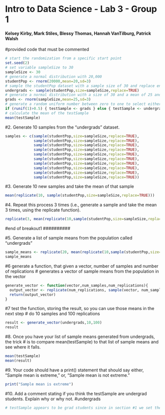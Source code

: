 # Intro to Data Science - Lab 3 - Group 1
#### Kelsey Kirby, Mark Stiles, Blessy Thomas, Hannah VanTilburg, Patrick Walsh

#provided code that must be commented

```{r}
# start the randomization from a specific start point
set.seed(2)
# set variable sampleSize to 30
sampleSize <- 30
# generate a normal distribution with 20,000
studentPop <- rnorm(20000,mean=20,sd=3)
# sample the studentPop dataset with a sample size of 30 and replace entries after you pull them and set it to undergrads
undergrads <- sample(studentPop,size=sampleSize,replace=TRUE)
# generate a normal distribution with a size of 30 and a mean of 25 and a standard deviation of 3 and set it to grads
grads <- rnorm(sampleSize,mean=25,sd=3)
# generate a random uniform number between zero to one to select either the grads or undergrads and set it to testSample
if (runif(1)>0.5) { testSample <- grads } else { testSample <- undergrads }
# calculate the mean of the testSample
mean(testSample)
```

#2.	Generate 10 samples from the “undergrads” dataset.

```{r}
samples <- c(sample(studentPop,size=sampleSize,replace=TRUE),
             sample(studentPop,size=sampleSize,replace=TRUE),
             sample(studentPop,size=sampleSize,replace=TRUE),
             sample(studentPop,size=sampleSize,replace=TRUE),
             sample(studentPop,size=sampleSize,replace=TRUE),
             sample(studentPop,size=sampleSize,replace=TRUE),
             sample(studentPop,size=sampleSize,replace=TRUE),
             sample(studentPop,size=sampleSize,replace=TRUE),
             sample(studentPop,size=sampleSize,replace=TRUE),
             sample(studentPop,size=sampleSize,replace=TRUE))
```

#3.	Generate 10 new samples and take the mean of that sample
 
```{r}
mean(replicate(10, sample(studentPop,size=sampleSize,replace=TRUE)))
```

#4.	Repeat this process 3 times (i.e., generate a sample and take the mean 3 times, using the replicate function).
 
```{r}
replicate(3, mean(replicate(10,sample(studentPop,size=sampleSize,replace=TRUE))))
```

###########
#end of breakout1
##########

#5.	Generate a list of sample means from the population called “undergrads” 

```{r}
sample_means <- replicate(20, mean(replicate(10,sample(studentPop,size=sampleSize,replace=TRUE))))
sample_means
```

#6 generate a function, that given a vector, number of samples and number of replications
#   generates a vector of sample means from the population in the vector
```{r}
generate_vector <- function(vector,num_samples,num_replications){
  output_vector <- replicate(num_replications, sample(vector, num_samples, replace=TRUE))
  return(output_vector)
}
```
 
#7 test the function, storing the result, so you can use those means in the next step
# do 10 samples and 100 replications

```{r}
result <- generate_vector(undergrads,10,100)
result
```
 
#8.	Once you have your list of sample means generated from undergrads, the trick
#    is to compare mean(testSample) to that list of sample means and see where it falls. 
 
```{r}
mean(testSample)
mean(result)
```

#9.	Your code should have a print() statement that should say either, “Sample mean is extreme,” or, “Sample mean is not extreme.”
 
```{r}
print("Sample mean is extreme")
```

#10.	Add a comment stating if you think the testSample are undergrad students. Explain why or why not.
#undergrads

```{r}
# testSample appears to be grad students since in section #1 we set the mean of grad students to 25 and the mean we got was 24.89729.
```

